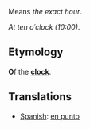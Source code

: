 Means ''the exact hour''.

''At ten o´clock (10:00)''.

==Etymology==

'''O'''f the '''[[clock]]'''. 

==Translations==

*[[Spanish]]: [[en punto]]